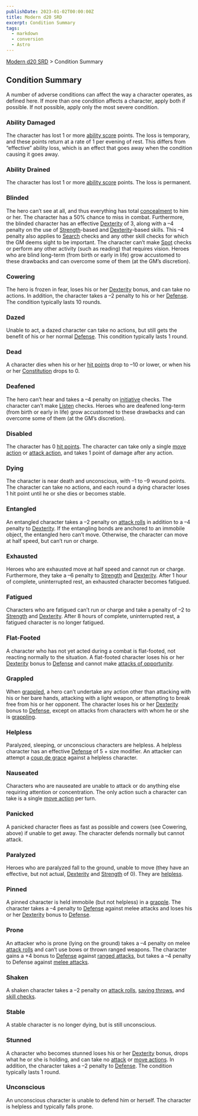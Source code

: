 ```yaml
---
publishDate: 2023-01-02T00:00:00Z
title: Modern d20 SRD
excerpt: Condition Summary
tags:
  - markdown
  - conversion
  - Astro
---
```


[Modern d20 SRD](/#modernD20) > Condition Summary

## Condition Summary

A number of adverse conditions can affect the way a character operates, as defined here. If more than one condition affects a character, apply both if possible. If not possible, apply only the most severe condition.

### Ability Damaged

The character has lost 1 or more [ability score](modern-d20-srd-basics-ability-scores) points. The loss is temporary, and these points return at a rate of 1 per evening of rest. This differs from “effective” ability loss, which is an effect that goes away when the condition causing it goes away.

### Ability Drained

The character has lost 1 or more [ability score](modern-d20-srd-basics-ability-scores) points. The loss is permanent.

### Blinded

The hero can’t see at all, and thus everything has total [concealment](modern-d20-srd-combat-concealment) to him or her. The character has a 50% chance to miss in combat. Furthermore, the blinded character has an effective [Dexterity](modern-d20-srd-basics-ability-scores) of 3, along with a –4 penalty on the use of [Strength](modern-d20-srd-basics-ability-scores)-based and [Dexterity](modern-d20-srd-basics-ability-scores)-based skills. This –4 penalty also applies to [Search](modern-d20-srd-skills-search) checks and any other skill checks for which the GM deems sight to be important. The character can’t make [Spot](modern-d20-srd-skills-spot) checks or perform any other activity (such as reading) that requires vision. Heroes who are blind long-term (from birth or early in life) grow accustomed to these drawbacks and can overcome some of them (at the GM’s discretion).

### Cowering

The hero is frozen in fear, loses his or her [Dexterity](modern-d20-srd-basics-ability-scores) bonus, and can take no actions. In addition, the character takes a –2 penalty to his or her [Defense](modern-d20-srd-combat-defense). The condition typically lasts 10 rounds.

### Dazed

Unable to act, a dazed character can take no actions, but still gets the benefit of his or her normal [Defense](modern-d20-srd-combat-defense). This condition typically lasts 1 round.

### Dead

A character dies when his or her [hit points](modern-d20-srd-combat-hit-points) drop to –10 or lower, or when his or her [Constitution](modern-d20-srd-basics-ability-scores) drops to 0.

### Deafened

The hero can’t hear and takes a –4 penalty on [initiative](modern-d20-srd-combat-initiative) checks. The character can’t make [Listen](modern-d20-srd-skills-listen) checks. Heroes who are deafened long-term (from birth or early in life) grow accustomed to these drawbacks and can overcome some of them (at the GM’s discretion).

### Disabled

The character has 0 [hit points](modern-d20-srd-combat-hit-points). The character can take only a single [move action](modern-d20-srd-combat-move-actions) or [attack action](modern-d20-srd-combat-attack-actions), and takes 1 point of damage after any action.

### Dying

The character is near death and unconscious, with –1 to –9 wound points. The character can take no actions, and each round a dying character loses 1 hit point until he or she dies or becomes stable.

### Entangled

An entangled character takes a –2 penalty on [attack rolls](modern-d20-srd-combat-attack-roll) in addition to a –4 penalty to [Dexterity](modern-d20-srd-basics-ability-scores). If the entangling bonds are anchored to an immobile object, the entangled hero can’t move. Otherwise, the character can move at half speed, but can’t run or charge.

### Exhausted

Heroes who are exhausted move at half speed and cannot run or charge. Furthermore, they take a –6 penalty to [Strength](modern-d20-srd-basics-ability-scores) and [Dexterity](modern-d20-srd-basics-ability-scores). After 1 hour of complete, uninterrupted rest, an exhausted character becomes fatigued.

### Fatigued

Characters who are fatigued can’t run or charge and take a penalty of –2 to [Strength](modern-d20-srd-basics-ability-scores) and [Dexterity](modern-d20-srd-basics-ability-scores). After 8 hours of complete, uninterrupted rest, a fatigued character is no longer fatigued.

### Flat-Footed

A character who has not yet acted during a combat is flat-footed, not reacting normally to the situation. A flat-footed character loses his or her [Dexterity](modern-d20-srd-basics-ability-scores) bonus to [Defense](modern-d20-srd-combat-defense) and cannot make [attacks of opportunity](modern-d20-srd-combat-attacks-of-opportunity).

### Grappled

When [grappled](modern-d20-srd-combat-grapple), a hero can’t undertake any action other than attacking with his or her bare hands, attacking with a light weapon, or attempting to break free from his or her opponent. The character loses his or her [Dexterity](modern-d20-srd-basics-ability-scores) bonus to [Defense](modern-d20-srd-combat-defense), except on attacks from characters with whom he or she is [grappling](modern-d20-srd-combat-grapple).

### Helpless

Paralyzed, sleeping, or unconscious characters are helpless. A helpless character has an effective [Defense](modern-d20-srd-combat-defense) of 5 + size modifier. An attacker can attempt a [coup de grace](modern-d20-srd-combat-helpless-defenders) against a helpless character.

### Nauseated

Characters who are nauseated are unable to attack or do anything else requiring attention or concentration. The only action such a character can take is a single [move action](modern-d20-srd-combat-move-actions) per turn.

### Panicked

A panicked character flees as fast as possible and cowers (see Cowering, above) if unable to get away. The character defends normally but cannot attack.

### Paralyzed

Heroes who are paralyzed fall to the ground, unable to move (they have an effective, but not actual, [Dexterity](modern-d20-srd-basics-ability-scores) and [Strength](modern-d20-srd-basics-ability-scores) of 0). They are [helpless](modern-d20-srd-combat-helpless-defenders).

### Pinned

A pinned character is held immobile (but not helpless) in a [grapple](modern-d20-srd-combat-grapple). The character takes a –4 penalty to [Defense](modern-d20-srd-combat-defense) against melee attacks and loses his or her [Dexterity](modern-d20-srd-basics-ability-scores) bonus to [Defense](modern-d20-srd-combat-defense).

### Prone

An attacker who is prone (lying on the ground) takes a –4 penalty on melee [attack rolls](modern-d20-srd-combat-attack-roll) and can’t use bows or thrown ranged weapons. The character gains a +4 bonus to [Defense](modern-d20-srd-combat-defense) against [ranged attacks](modern-d20-srd-combat-attack-roll), but takes a –4 penalty to Defense against [melee attacks](modern-d20-srd-combat-attack-roll).

### Shaken

A shaken character takes a –2 penalty on [attack rolls](modern-d20-srd-combat-attack-roll), [saving throws](modern-d20-srd-basics-saving-throws), and [skill checks](modern-d20-srd-skills-skill-basics-php#skill-check-index).

### Stable

A stable character is no longer dying, but is still unconscious.

### Stunned

A character who becomes stunned loses his or her [Dexterity](modern-d20-srd-basics-ability-scores) bonus, drops what he or she is holding, and can take no [attack](modern-d20-srd-combat-attack-actions) or [move actions](modern-d20-srd-combat-move-actions). In addition, the character takes a –2 penalty to [Defense](modern-d20-srd-basics-ability-scores). The condition typically lasts 1 round.

### Unconscious

An unconscious character is unable to defend him or herself. The character is helpless and typically falls prone.
